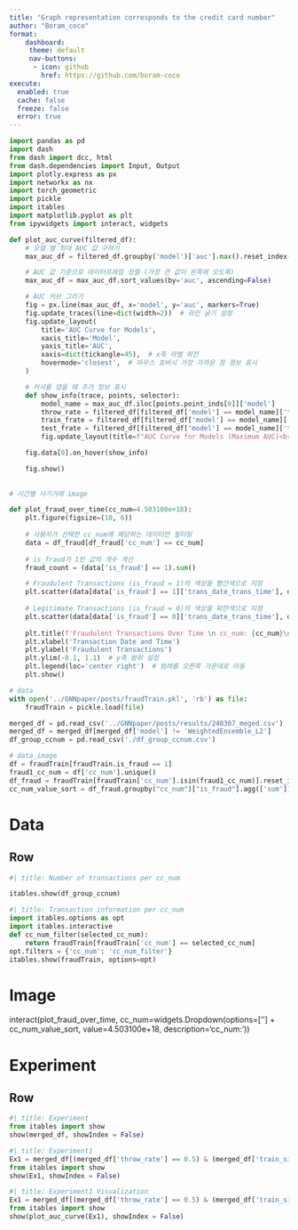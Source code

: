 ```yaml
---
title: "Graph representation corresponds to the credit card number"
author: "Boram_coco"
format: 
    dashboard:
     theme: default
     nav-buttons:
      - icon: github
        href: https://github.com/boram-coco
execute: 
  enabled: true
  cache: false
  freeze: false
  error: true
---
```


```python
import pandas as pd
import dash
from dash import dcc, html
from dash.dependencies import Input, Output
import plotly.express as px
import networkx as nx
import torch_geometric
import pickle
import itables
import matplotlib.pyplot as plt
from ipywidgets import interact, widgets

def plot_auc_curve(filtered_df):
    # 모델 별 최대 AUC 값 구하기
    max_auc_df = filtered_df.groupby('model')['auc'].max().reset_index()

    # AUC 값 기준으로 데이터프레임 정렬 (가장 큰 값이 왼쪽에 오도록)
    max_auc_df = max_auc_df.sort_values(by='auc', ascending=False)

    # AUC 커브 그리기
    fig = px.line(max_auc_df, x='model', y='auc', markers=True)
    fig.update_traces(line=dict(width=2))  # 라인 굵기 설정
    fig.update_layout(
        title='AUC Curve for Models',
        xaxis_title='Model',
        yaxis_title='AUC',
        xaxis=dict(tickangle=45),  # x축 라벨 회전
        hovermode='closest',  # 마우스 호버시 가장 가까운 점 정보 표시
    )

    # 커서를 댔을 때 추가 정보 표시
    def show_info(trace, points, selector):
        model_name = max_auc_df.iloc[points.point_inds[0]]['model']
        throw_rate = filtered_df[filtered_df['model'] == model_name]['throw_rate'].iloc[0]
        train_frate = filtered_df[filtered_df['model'] == model_name]['train_frate'].iloc[0]
        test_frate = filtered_df[filtered_df['model'] == model_name]['test_frate'].iloc[0]
        fig.update_layout(title=f"AUC Curve for Models (Maximum AUC)<br>Model: {model_name}<br>Throw Rate: {throw_rate}<br>Train FRATE: {train_frate}<br>Test FRATE: {test_frate}")

    fig.data[0].on_hover(show_info)

    fig.show()
 
 
# 시간별 사기거래 image

def plot_fraud_over_time(cc_num=4.503100e+18):
    plt.figure(figsize=(10, 6))
    
    # 사용자가 선택한 cc_num에 해당하는 데이터만 필터링
    data = df_fraud[df_fraud['cc_num'] == cc_num]
    
    # is_fraud가 1인 값의 개수 계산
    fraud_count = (data['is_fraud'] == 1).sum()

    # Fraudulent Transactions (is_fraud = 1)의 색상을 빨간색으로 지정
    plt.scatter(data[data['is_fraud'] == 1]['trans_date_trans_time'], data[data['is_fraud'] == 1]['is_fraud'], marker='.', color='red', label='Fraudulent Transactions')
    
    # Legitimate Transactions (is_fraud = 0)의 색상을 파란색으로 지정
    plt.scatter(data[data['is_fraud'] == 0]['trans_date_trans_time'], data[data['is_fraud'] == 0]['is_fraud'], marker='.', color='blue', label='Legitimate Transactions')
    
    plt.title(f'Fraudulent Transactions Over Time \n cc_num: {cc_num}\n Fraudulent Count: {fraud_count}')
    plt.xlabel('Transaction Date and Time')
    plt.ylabel('Fraudulent Transactions')
    plt.ylim(-0.1, 1.1)  # y축 범위 설정
    plt.legend(loc='center right')  # 범례를 오른쪽 가운데로 이동
    plt.show()

# data
with open('../GNNpaper/posts/fraudTrain.pkl', 'rb') as file:
    fraudTrain = pickle.load(file)    

merged_df = pd.read_csv('../GNNpaper/posts/results/240307_meged.csv')
merged_df = merged_df[merged_df['model'] != 'WeightedEnsemble_L2']
df_group_ccnum = pd.read_csv('./df_group_ccnum.csv')

# data_image
df = fraudTrain[fraudTrain.is_fraud == 1]
fraud1_cc_num = df['cc_num'].unique()
df_fraud = fraudTrain[fraudTrain['cc_num'].isin(fraud1_cc_num)].reset_index()
cc_num_value_sort = df_fraud.groupby("cc_num")["is_fraud"].agg(['sum']).reset_index().sort_values(by='sum',ascending=False)['cc_num'].tolist()


```


# Data {orientation="columns" scrolling="true"}

## Row {.tabset}



```python
#| title: Number of transactions per cc_num

itables.show(df_group_ccnum)

```


```python
#| title: Transaction information per cc_num
import itables.options as opt
import itables.interactive
def cc_num_filter(selected_cc_num):
    return fraudTrain[fraudTrain['cc_num'] == selected_cc_num]
opt.filters = {'cc_num': 'cc_num_filter'}
itables.show(fraudTrain, options=opt)

```

# Image
interact(plot_fraud_over_time, cc_num=widgets.Dropdown(options=[''] + cc_num_value_sort, value=4.503100e+18, description='cc_num:'))

# Experiment

## Row {.tabset}

```python
#| title: Experiment
from itables import show
show(merged_df, showIndex = False)
```


```python
#| title: Experiment1
Ex1 = merged_df[(merged_df['throw_rate'] == 0.5) & (merged_df['train_size'] == 9009)]
from itables import show
show(Ex1, showIndex = False)
```

```python
#| title: Experiment1 Visualization
Ex1 = merged_df[(merged_df['throw_rate'] == 0.5) & (merged_df['train_size'] == 9009)]
from itables import show
show(plot_auc_curve(Ex1), showIndex = False)
```